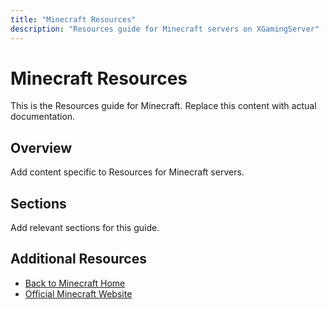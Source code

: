 ```yaml
---
title: "Minecraft Resources"
description: "Resources guide for Minecraft servers on XGamingServer"
---
```


# Minecraft Resources

This is the Resources guide for Minecraft. Replace this content with actual documentation.

## Overview

Add content specific to Resources for Minecraft servers.

## Sections

Add relevant sections for this guide.

## Additional Resources

- [Back to Minecraft Home](./index)
- [Official Minecraft Website](https://example.com)
